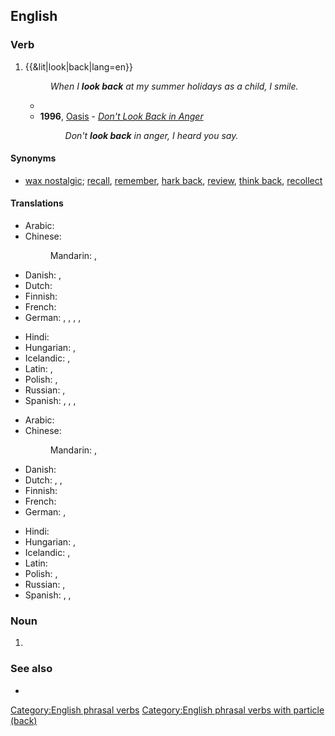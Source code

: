 {{also|lookback|look-back}}

==English==

===Verb===
{{head|en|verb}}

# {{&lit|look|back|lang=en}}
#: ''When I '''look back''' at my summer holidays as a child, I smile.''
#* {{quote-journal
|date=May 13, 2012
|author=Alistair Magowan
|title=Sunderland 0-1 Man Utd
|work=BBC Sport
|url=http://www.bbc.co.uk/sport/0/football/17973162
|page=
|passage=United were made to pay for letting an eight-point lead as little as five weeks ago slip and, despite their final-day efforts, they will '''look back''' on a season where, when they needed to step up, they fell flat.}}
#* '''1996''', [[w:Oasis (band)|Oasis]] - ''[[w:Don't Look Back in Anger|Don't Look Back in Anger]]''
#*: ''Don't '''look back''' in anger, I heard you say.''

====Synonyms====
* {{sense|reminisce}} [[wax nostalgic]]; [[recall]], [[remember]], [[hark back]], [[review]], [[think back]], [[recollect]]

====Translations====
{{trans-top|look behind oneself}}
* Arabic: {{t-needed|ar}}
* Chinese:
*: Mandarin: {{t|cmn|[[回頭]][[看]]}}, {{t|cmn|[[回头]][[看]]|tr=huítóu kàn}}
* Danish: {{t|da|se tilbage}}, {{t|da|kigge tilbage}}
* Dutch: {{t|nl|achterom kijken}}
* Finnish: {{t+|fi|katsoa}} {{t|fi|taakseen}}
* French: {{t|fr|[[regarder]] [[derrière]] [[soi]]}}
* German: {{t|de|zurückschauen}}, {{t|de|zurückblicken}}, {{t|de|nach hinten blicken}}, {{t|de|nach hinten schauen}}, {{t+|de|umdrehen}} {{qualifier|reflexive}}
{{trans-mid}}
* Hindi: {{t-needed|hi}}
* Hungarian: {{t|hu|visszanéz}}, {{t+|hu|hátranéz}}
* Icelandic: {{t|is|líta aftur}}, {{t|is|líta við}}
* Latin: {{t|la|respicio}}, {{t|la|respecto}}
* Polish: {{t+check|pl|oglądać się|alt=oglądać się (za siebie)}}, {{t+check|pl|obejrzeć się|alt=obejrzeć się (za siebie)}}
* Russian: {{t+|ru|огля́дываться|impf}}, {{t+|ru|огляну́ться|pf}}
* Spanish: {{t|es|ver hacia atrás}}, {{t|es|mirar hacia atrás}}, {{t|es|volver la cabeza}}, {{t|es|volverse hacia atrás}}
{{trans-bottom}}

{{trans-top|reminisce about the past}}
* Arabic: {{t-needed|ar}}
* Chinese:
*: Mandarin: {{t+|cmn|回顧}}, {{t+|cmn|回顾|tr=huígù}}
* Danish: {{t|da|se tilbage på}}
* Dutch: {{t|nl|achterom kijken}}, {{t+|nl|terugkijken}}, {{t+|nl|omzien}}
* Finnish: {{t+|fi|muistella}}
* French: {{t+|fr|se remémorer}}
* German: {{t|de|zurückschauen}}, {{t|de|zurückblicken}}
{{trans-mid}}
* Hindi: {{t-needed|hi}}
* Hungarian: {{t|hu|visszanéz}}, {{t+|hu|visszatekint}}
* Icelandic: {{t|is|líta aftur}}, {{t|is|líta um öxl}}
* Latin: {{t-needed|la}}
* Polish: {{t+|pl|wspominać}}, {{t+|pl|wspomnieć}}
* Russian: {{t+|ru|огля́дываться|impf}}, {{t+|ru|огляну́ться|pf}}
* Spanish: {{t+|es|recordar}}, {{t|es|volver la cabeza}}, {{t+|es|acordarse}}
{{trans-bottom}}

===Noun===
{{en-noun}}

# {{alternative form of|look-back|lang=en}}

===See also===
* {{l|en|look-back}}

[[Category:English phrasal verbs]]
[[Category:English phrasal verbs with particle (back)]]